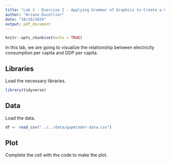 ```yaml
---
title: "Lab 3 - Exercise 2 - Applying Grammar of Graphics to Create a Complex Visualization"
author: "Ariane Ducellier"
date: "10/10/2024"
output: pdf_document
---
```


```r
knitr::opts_chunk$set(echo = TRUE)
```

In this lab, we are going to visualize the relationship between electricity consumption per capita and GDP per capita.

## Libraries

Load the necessary libraries.

```r
library(tidyverse)
```

## Data

Load the data.

```r
df <- read_csv("../../data/gapminder-data.csv")
```

## Plot

Complete the cell with the code to make the plot.

```r
```
